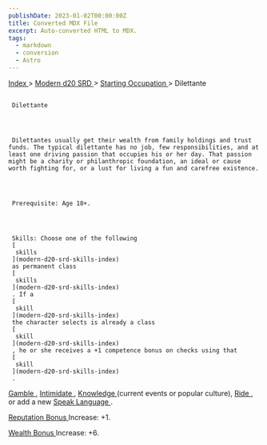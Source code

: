 ```yaml
---
publishDate: 2023-01-02T00:00:00Z
title: Converted MDX File
excerpt: Auto-converted HTML to MDX.
tags:
  - markdown
  - conversion
  - Astro
---
```







[
      Index
     ](-index)
     >
     [
      Modern d20 SRD
     ](modern-d20-srd-index)
     >
     [
      Starting Occupation
     ](modern-d20-srd-starting-occupation-index)
     > Dilettante
    





## 
     Dilettante
    



     Dilettantes usually get their wealth from family holdings and trust funds. The typical dilettante has no job, few re­sponsibilities, and at least one driving passion that ­occupies his or her day. That passion might be a charity or philanthropic foundation, an ideal or cause worth fighting for, or a lust for living a fun and carefree existence.
    



     Prerequisite: Age 18+.
    



     Skills: Choose one of the following
     [
      skills
     ](modern-d20-srd-skills-index)
     as permanent class
     [
      skills
     ](modern-d20-srd-skills-index)
     . If a
     [
      skill
     ](modern-d20-srd-skills-index)
     the character selects is already a class
     [
      skill
     ](modern-d20-srd-skills-index)
     , he or she receives a +1 competence bonus on checks using that
     [
      skill
     ](modern-d20-srd-skills-index)
     .
    



[
      Gamble
     ](modern-d20-srd-skills-gamble)
     ,
     [
      Intimidate
     ](modern-d20-srd-skills-intimidate)
     ,
     [
      Knowledge
     ](modern-d20-srd-skills-knowledge)
     (current events or popular culture),
     [
      Ride
     ](modern-d20-srd-skills-ride)
     , or
  add a new
     [
      Speak Language
     ](modern-d20-srd-skills-speak-language)
     .
    



[
      Reputation Bonus
     ](modern-d20-srd-reputation-index)
     Increase: +1.
    



[
      Wealth Bonus
     ](modern-d20-srd-wealth-wealth-bonus)
     Increase: +6.
    




